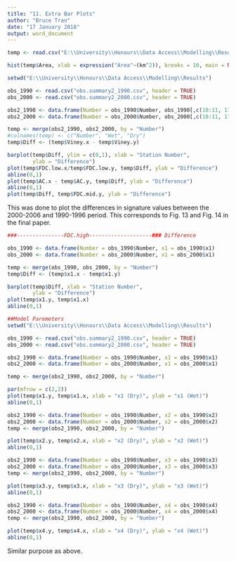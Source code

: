 ```yaml
---
title: "11. Extra Bar Plots"
author: "Bruce Tran"
date: "17 January 2018"
output: word_document
---
```


```r
temp <- read.csv("E:\\University\\Honours\\Data Access\\Modelling\\Results\\River Character.csv")

hist(temp$Area, xlab = expression("Area"~(km^2)), breaks = 10, main = NULL)

setwd("E:\\University\\Honours\\Data Access\\Modelling\\Results")

obs_1990 <- read.csv("obs.summary2_1990.csv", header = TRUE)
obs_2000 <- read.csv("obs.summary2_2000.csv", header = TRUE)

obs2_1990 <- data.frame(Number = obs_1990$Number, obs_1990[,c(10:11, 17:22)])
obs2_2000 <- data.frame(Number = obs_2000$Number, obs_2000[,c(10:11, 17:22)])

temp <- merge(obs2_1990, obs2_2000, by = "Number")
#colnames(temp) <- c("Number", "Wet", "Dry")
temp$Diff <- (temp$Viney.x - temp$Viney.y)

barplot(temp$Diff, ylim = c(0,1), xlab = "Station Number", 
        ylab = "Difference")
plot(temp$FDC.low.x/temp$FDC.low.y, temp$Diff, ylab = "Difference")
abline(0,1)
plot(temp$AC.x - temp$AC.y, temp$Diff, ylab = "Difference")
abline(0,1)
plot(temp$Diff, temp$FDC.mid.y, ylab = "Difference")
```

This was done to plot the differences in signature values between the 2000-2006 and 1990-1996 period. 
This corresponds to Fig. 13 and Fig. 14 in the final paper. 

```r
###---------------FDC.high--------------------### Difference

obs_1990 <- data.frame(Number = obs_1990$Number, x1 = obs_1990$x1)
obs_2000 <- data.frame(Number = obs_2000$Number, x1 = obs_2000$x1)

temp <- merge(obs_1990, obs_2000, by = "Number")
temp$Diff <- (temp$x1.x - temp$x1.y)

barplot(temp$Diff, xlab = "Station Number", 
        ylab = "Difference")
plot(temp$x1.y, temp$x1.x)
abline(0,1)

##Model Paremeters
setwd("E:\\University\\Honours\\Data Access\\Modelling\\Results")

obs_1990 <- read.csv("obs.summary2_1990.csv", header = TRUE)
obs_2000 <- read.csv("obs.summary2_2000.csv", header = TRUE)

obs2_1990 <- data.frame(Number = obs_1990$Number, x1 = obs_1990$x1)
obs2_2000 <- data.frame(Number = obs_2000$Number, x1 = obs_2000$x1)

temp <- merge(obs2_1990, obs2_2000, by = "Number")

par(mfrow = c(2,2))
plot(temp$x1.y, temp$x1.x, xlab = "x1 (Dry)", ylab = "x1 (Wet)")
abline(0,1)

obs2_1990 <- data.frame(Number = obs_1990$Number, x2 = obs_1990$x2)
obs2_2000 <- data.frame(Number = obs_2000$Number, x2 = obs_2000$x2)
temp <- merge(obs2_1990, obs2_2000, by = "Number")

plot(temp$x2.y, temp$x2.x, xlab = "x2 (Dry)", ylab = "x2 (Wet)")
abline(0,1)

obs2_1990 <- data.frame(Number = obs_1990$Number, x3 = obs_1990$x3)
obs2_2000 <- data.frame(Number = obs_2000$Number, x3 = obs_2000$x3)
temp <- merge(obs2_1990, obs2_2000, by = "Number")

plot(temp$x3.y, temp$x3.x, xlab = "x3 (Dry)", ylab = "x3 (Wet)")
abline(0,1)

obs2_1990 <- data.frame(Number = obs_1990$Number, x4 = obs_1990$x4)
obs2_2000 <- data.frame(Number = obs_2000$Number, x4 = obs_2000$x4)
temp <- merge(obs2_1990, obs2_2000, by = "Number")

plot(temp$x4.y, temp$x4.x, xlab = "x4 (Dry)", ylab = "x4 (Wet)")
abline(0,1)
```

Similar purpose as above. 